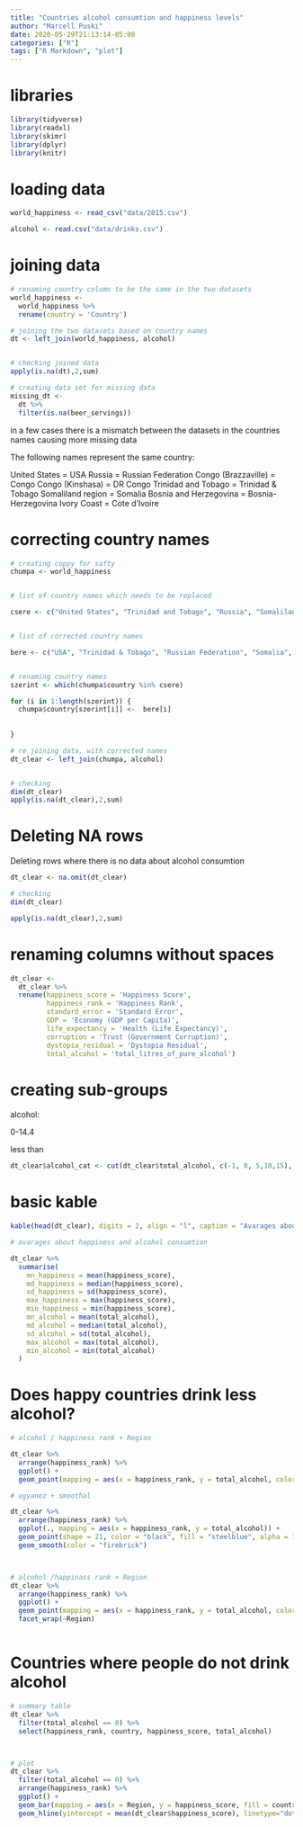 ```yaml
---
title: "Countries alcohol consumtion and happiness levels"
author: "Marcell Puski"
date: 2020-05-29T21:13:14-05:00
categories: ["R"]
tags: ["R Markdown", "plot"]
---
```



# libraries


```r
library(tidyverse)
library(readxl)
library(skimr)
library(dplyr)
library(knitr)

```




# loading data

```r
world_happiness <- read_csv("data/2015.csv")

alcohol <- read.csv("data/drinks.csv")

```



# joining data

```r
# renaming country column to be the same in the two datasets
world_happiness <- 
  world_happiness %>%
  rename(country = 'Country')

# joining the two datasets based on country names
dt <- left_join(world_happiness, alcohol)


# checking joined data
apply(is.na(dt),2,sum)

# creating data set for missing data
missing_dt <- 
  dt %>%
  filter(is.na(beer_servings))


```




in a few cases there is a mismatch between the datasets in the countries names causing more missing data

The following names represent the same country:

United States = USA
Russia = Russian Federation
Congo (Brazzaville) = Congo
Congo (Kinshasa) = DR Congo
Trinidad and Tobago = Trinidad & Tobago
Somaliland region	= Somalia
Bosnia and Herzegovina = Bosnia-Herzegovina
Ivory Coast = Cote d'Ivoire


# correcting country names 

```r
# creating coppy for safty
chumpa <- world_happiness 


# list of country names which needs to be replaced

csere <- c("United States", "Trinidad and Tobago", "Russia", "Somaliland region", "Bosnia and Herzegovina", "Congo (Brazzaville)","Congo (Kinshasa)","Ivory Coast")


# list of corrected country names

bere <- c("USA", "Trinidad & Tobago", "Russian Federation", "Somalia", "Bosnia-Herzegovina", "Congo", "DR Congo", "Cote d'Ivoire")


# renaming country names
szerint <- which(chumpa$country %in% csere)

for (i in 1:length(szerint)) {
  chumpa$country[szerint[i]] <-  bere[i]
  
  
}

# re joining data, with corrected names
dt_clear <- left_join(chumpa, alcohol)


# checking 
dim(dt_clear)
apply(is.na(dt_clear),2,sum)


```




# Deleting NA rows

Deleting rows where there is no data about alcohol consumtion 

```r
dt_clear <- na.omit(dt_clear)

# checking
dim(dt_clear)

apply(is.na(dt_clear),2,sum)

```





# renaming columns without spaces

```r
dt_clear <- 
  dt_clear %>%
  rename(happiness_score = 'Happiness Score',
         happiness_rank = 'Happiness Rank',
         standard_error = 'Standard Error',
         GDP = 'Economy (GDP per Capita)',
         life_expectancy = 'Health (Life Expectancy)',
         corruption = 'Trust (Government Corruption)',
         dystopia_residual = 'Dystopia Residual',
         total_alcohol = 'total_litres_of_pure_alcohol')

```






# creating sub-groups

alcohol:

0-14.4 

less than

```r

dt_clear$alcohol_cat <- cut(dt_clear$total_alcohol, c(-1, 0, 5,10,15), labels = c("doesn't drink","drinks less than 5 liters", "drinks 5-10 liters", "drinks 10-15 liters"))

```






# basic kable

```r
kable(head(dt_clear), digits = 2, align = "l", caption = "Avarages about talalj ki valamit")

# avarages about happiness and alcohol consumtion

dt_clear %>%
  summarise(
    mn_happiness = mean(happiness_score),
    md_happiness = median(happiness_score),
    sd_happiness = sd(happiness_score),
    max_happiness = max(happiness_score),
    min_happiness = min(happiness_score),
    mn_alcohol = mean(total_alcohol),
    md_alcohol = median(total_alcohol),
    sd_alcohol = sd(total_alcohol),
    max_alcohol = max(total_alcohol),
    min_alcohol = min(total_alcohol)
  )


```






# Does happy countries drink less alcohol?



```r

# alcohol / happiness rank + Region

dt_clear %>%
  arrange(happiness_rank) %>%
  ggplot() +
  geom_point(mapping = aes(x = happiness_rank, y = total_alcohol, color = Region))

# ugyanez + smoothal 

dt_clear %>%
  arrange(happiness_rank) %>%
  ggplot(., mapping = aes(x = happiness_rank, y = total_alcohol)) +
  geom_point(shape = 21, color = "black", fill = "steelblue", alpha = 1/2, size = 2) +
  geom_smooth(color = "firebrick")



# alcohol /happinass rank + Region
dt_clear %>%
  arrange(happiness_rank) %>%
  ggplot() +
  geom_point(mapping = aes(x = happiness_rank, y = total_alcohol, color = Region)) +
  facet_wrap(~Region)



```




# Countries where people do not drink alcohol



```r
# summary table 
dt_clear %>%
  filter(total_alcohol == 0) %>%
  select(happiness_rank, country, happiness_score, total_alcohol)



# plot
dt_clear %>%
  filter(total_alcohol == 0) %>%
  arrange(happiness_rank) %>%
  ggplot() +
  geom_bar(mapping = aes(x = Region, y = happiness_score, fill = country), stat = "identity", position = "dodge") +
  geom_hline(yintercept = mean(dt_clear$happiness_score), linetype="dotted", color = "red")
  


```

